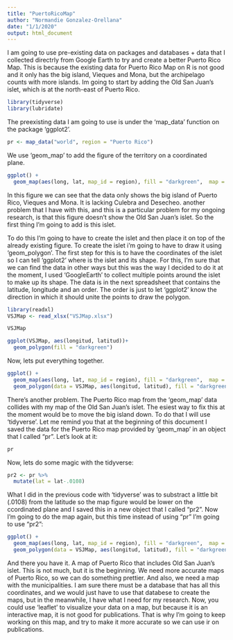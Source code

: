 ---
title: "PuertoRicoMap"
author: "Normandie Gonzalez-Orellana"
date: "1/1/2020"
output: html_document
---

I am going to use pre-existing data on packages and databases + data that I collected directrly from Google Earth to try and create a better Puerto Rico Map.  This is because the existing data for Puerto Rico Map on R is not good and it only has the big island, Vieques and Mona, but the archipelago counts with more islands. Im going to start by adding the Old San Juan's islet, which is at the north-east of Puerto Rico.  

```{r}
library(tidyverse)
library(lubridate)
```

The preexisting data I am going to use is under the 'map_data' function on the package 'ggplot2'.
```{r}
pr <- map_data("world", region = "Puerto Rico")
```

We use 'geom_map' to add the figure of the territory on a coordinated plane.
```{r, fig.width = 12, fig.height = 3}
ggplot() +
  geom_map(aes(long, lat, map_id = region), fill = "darkgreen",  map = pr, data = pr) 
```

In this figure we can see that the data only shows the big island of Puerto Rico, Vieques and Mona.  It is lacking Culebra and Desecheo.  another problem that I have with this, and this is a particular problem for my ongoing research, is that this figure doesn't show the Old San Juan's islet.  So the first thing I'm going to add is this islet.

To do this I'm going to have to create the islet and then place it on top of the already existing figure. To create the islet i'm going to have to draw it using 'geom_polygon'.  The first step for this is to have the coordinates of the islet so I can tell 'ggplot2' where is the islet and its shape.  For this, I'm sure that we can find the data in other ways but this was the way I decided to do it at the moment, I used 'GoogleEarth' to collect multiple points around the islet to make up its shape.  The data is in the next spreadsheet that contains the latitude, longitude and an order.  The order is just to let 'ggplot2' know the direction in which it should unite the points to draw the polygon.

```{r}
library(readxl)
VSJMap <- read_xlsx("VSJMap.xlsx")

VSJMap
```

```{r}
ggplot(VSJMap, aes(longitud, latitud))+
  geom_polygon(fill = "darkgreen")
```

Now, lets put everything together.

```{r, fig.width = 12, fig.height = 3}
ggplot() +
  geom_map(aes(long, lat, map_id = region), fill = "darkgreen",  map = pr, data = pr)+
  geom_polygon(data = VSJMap, aes(longitud, latitud), fill = "darkgreen")
```

There's another problem.  The Puerto Rico map from the 'geom_map' data collides with my map of the Old San Juan's islet.  The esiest way to fix this at the moment would be to move the big island down.  To do that I will use 'tidyverse'.  Let me remind you that at the beginning of this document I saved the data for the Puerto Rico map provided by 'geom_map' in an object that I called "pr".  Let's look at it:

```{r}
pr
```

Now, lets do some magic with the tidyverse:

```{r}
pr2 <- pr %>% 
  mutate(lat = lat-.0108)
```

What I did in the previous code with 'tidyverse' was to substract a little bit (.0108) from the latitude so the map figure would be lower on the ccordinated plane and I saved this in a new object that I called "pr2".  Now I'm going to do the map again, but this time instead of using "pr" I'm going to use "pr2":

```{r, fig.width = 12, fig.height = 3}
ggplot() +
  geom_map(aes(long, lat, map_id = region), fill = "darkgreen",  map = pr2, data = pr)+
  geom_polygon(data = VSJMap, aes(longitud, latitud), fill = "darkgreen")
```

And there you have it.  A map of Puerto Rico that includes Old San Juan's islet.  This is not much, but it is the beginning.  We need more accurate maps of Puerto Rico, so we can do something prettier.  And also, we need a map with the municipalities.  I am sure there must be a database that has all this coordinates, and we would just have to use that databese to create the maps, but in the meanwhile, I have what I need for my research.  Now, you could use 'leaflet' to visualize your data on a map, but because it is an interactive map, it is not good for publications.  That is why I'm going to keep working on this map, and try to make it more accurate so we can use ir on publications.
